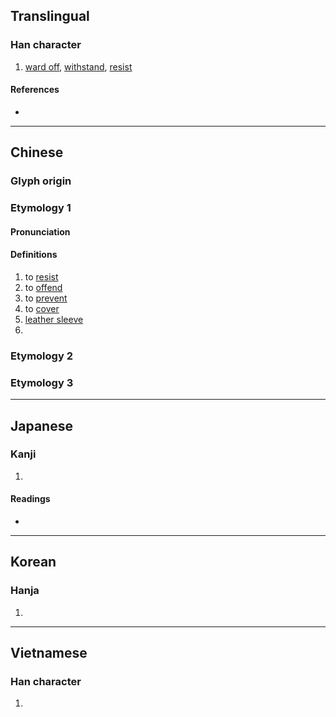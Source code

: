 {{also|擀|捍}}
{{character info}}
==Translingual==

===Han character===
{{Han char|rn=64|rad=手|as=03|sn=6|four=51040|canj=QMJ|ids=⿰扌干}}

# [[ward off]], [[withstand]], [[resist]]

====References====
* {{Han ref|kx=0418.020|dkj=11802|dj=0764.190|hdz=31828.060|uh=625E|ud=25182|bh=C9E4|bd=51684}}

----

==Chinese==
{{zh-forms}}

===Glyph origin===
{{Han etym}}
{{Han compound|手|干|ls=psc|c1=s|c2=p}}

===Etymology 1===

====Pronunciation====
{{zh-pron
|m=hàn
|m-s=
|c=hon2,hon6
|c-t=
|g=
|h=pfs=
|j=
|md=
|mn=
|mn-t=
|w=
|x=
|mc=y
|oc=y
|cat=v,a,n
}}

====Definitions====
{{zh-hanzi}}

# to [[resist]]
# to [[offend]]
# to [[prevent]]
# to [[cover]]
# [[leather sleeve]]
# {{zh-alt-form|悍}}

===Etymology 2===
{{zh-see|捍|ssv}}

===Etymology 3===
{{zh-see|擀|v}}

----

==Japanese==

===Kanji===
{{ja-kanji|grade=|rs=手03}}

# {{rfdef|ja|sort=手03}}

====Readings====
* {{ja-readings|on=[[かん]] (kan)|kun=[[ふせぐ]] (fusegu)}}

----

==Korean==

===Hanja===
{{ko-hanja|hangeul=[[한]]|eumhun=|rv=han|mr=han|y=han}}

# {{rfdef|ko|sort=手03}}

----

==Vietnamese==

===Han character===
{{vi-readings|reading=cản, hãn|rs=手03}}

# {{rfdef|vi|sort=手03}}
